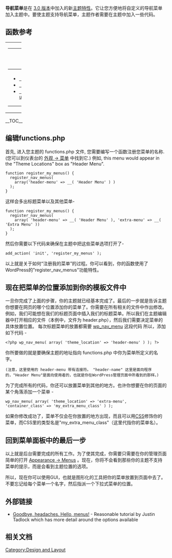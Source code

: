{{Languages|
{{en|Navigation Menus}}
{{ja|Navigation Menus}}
{{sk|Navigačné menu}}
{{zh-cn|导航菜单}}
}}

'''导航菜单'''是在 [[zh-cn:3.0 版本|3.0 版本]]中加入的新[[zh-cn:主题特性|主题特性]]。它让您方便地将自定义的导航菜单加入主题中。要使主题支持导航菜单，主题作者需要在主题中加入一些代码。

== 函数参考 ==

{| cellspacing="10" width="100%"
|- valign="top"
| width="50%" |

{| class="widefat"
|- style="background:#464646; color:#d7d7d7;"
! '''注册导航菜单'''
|-
|
* <tt>[[Function Reference/register_nav_menus | register_nav_menus()]]</tt>
* <tt>[[Function Reference/register_nav_menu | register_nav_menu()]]</tt>
* <tt>[[Function Reference/unregister_nav_menu | unregister_nav_menu()]]</tt>
|}

| width="50%" |

{| class="widefat"
|- style="background:#464646; color:#d7d7d7;"
! '''显示导航菜单'''
|-
|
* <tt>[[Function Reference/has_nav_menu | has_nav_menu()]]</tt>
* <tt>[[Function Reference/wp_nav_menu | wp_nav_menu()]]</tt>
* <tt>[[Function Reference/wp_get_nav_menu | wp_get_nav_menu()]]</tt>
|}

|}

__TOC__

== 编辑functions.php ==

首先, 进入您主题的 functions.php 文件, 您需要编写一个函数注册您菜单的名称. (您可以到仪表台的 [[Appearance_Menus_SubPanel|外观 -> 菜单]] 中找到它.)  例如, this menu would appear in the "Theme Locations" box as "Header Menu".

<pre>
function register_my_menus() {
  register_nav_menus(
    array('header-menu' => __( 'Header Menu' ) )
  );
}
</pre>

这样会多出标题菜单以及其他菜单-

<pre>
function register_my_menus() {
  register_nav_menus(
    array( 'header-menu' => __( 'Header Menu' ), 'extra-menu' => __( 'Extra Menu' ))
  );
}
</pre>

然后你需要以下代码来确保在主题中把这些菜单选项打开了-

<pre>add_action( 'init', 'register_my_menus' );</pre>

以上就是关于如何“注册我的菜单”的过程。你可以看到，你的函数使用了WordPress的"register_nav_menus"功能特性。

== 现在把菜单的位置添加到你的模板文件中 ==

一旦你完成了上面的步骤，你的主题就已经基本完成了。最后的一步就是告诉主题你想要在网页的哪个位置添加你的菜单了。你需要在所有相关的文件中作出修改。例如，我们可能想在我们的标题页面中插入我们的标题菜单。所以我们在主题编辑器中打开相应的文件（本例中，文件为 header.php），然后我们需要决定菜单的具体放置位置。
每次标题菜单的放置都需要 [[Function_Reference/wp_nav_menu|wp_nav_menu]] 这段代码  所以，添加如下代码 -

<pre><?php wp_nav_menu( array( 'theme_location' => 'header-menu' ) ); ?></pre>

你所要做的就是要确保主题的地址指向 functions.php 中你为菜单所定义的名字。
 (注意，这里使用的 header-menu 带有连接符。 "header-name" 这里是面向程序的，"Header Menu"是面向使用者的，也就是你在WordPress管理页面中所看到的那样。)

为了完成所有的代码，你还可以放置菜单到其他的地方。也许你想要在你的页面的某个角落添加一个菜单 -

<pre>wp_nav_menu( array( 'theme_location' => 'extra-menu', 'container_class' => 'my_extra_menu_class' ) );</pre>

如果你修改成功了，菜单不仅会在你放置的地方出现，而且可以用[[CSS]]修饰你的菜单，而CSS里的类型名是"my_extra_menu_class"（这里代指你的菜单名）。

== 回到菜单面板中的最后一步 ==

以上就是后台需要完成的所有工作。为了使其完成，你需要只需要在你的管理页面简单的打开 [[Appearance_Menus_SubPanel|Appearance -> Menus]] 。现在，你将不会看到那些你的主题不支持菜单的提示，而是会看到主题位置的选项。


所以，现在你可以使用GUI，也就是图形化的工具把你的菜单放置到页面中去了。不要忘记给每个菜单一个名字，然后指派一个下拉式菜单的位置。

== 外部链接 ==

* [http://justintadlock.com/archives/2010/06/01/goodbye-headaches-hello-menus Goodbye, headaches. Hello, menus!] - Reasonable tutorial by Justin Tadlock which has more detail around the options available

== 相关文档 ==
{{Navigation Menu Tags}}

{{Tag Footer}}

[[Category:Design and Layout]]

{{zh-cn:Stub}}